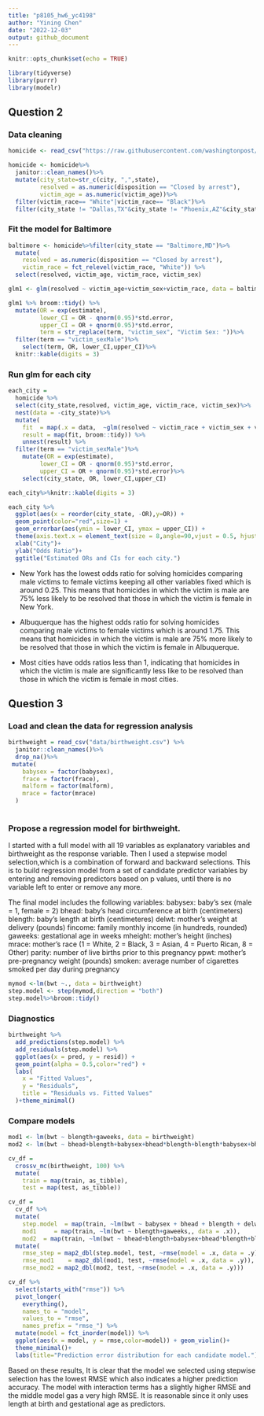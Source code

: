 ```yaml
---
title: "p8105_hw6_yc4198"
author: "Yining Chen"
date: "2022-12-03"
output: github_document
---
```


```r
knitr::opts_chunk$set(echo = TRUE)
```

```r
library(tidyverse)
library(purrr)
library(modelr)
```

## Question 2

### Data cleaning
```r
homicide <- read_csv("https://raw.githubusercontent.com/washingtonpost/data-homicides/master/homicide-data.csv")

homicide <- homicide%>%
  janitor::clean_names()%>%
  mutate(city_state=str_c(city, ",",state),
         resolved = as.numeric(disposition == "Closed by arrest"),
         victim_age = as.numeric(victim_age))%>%
  filter(victim_race== "White"|victim_race== "Black")%>%
  filter(city_state != "Dallas,TX"&city_state != "Phoenix,AZ"&city_state != "Kansas City,MO"& city_state != "Tulsa,AL")
```

### Fit the model for Baltimore
```r
baltimore <- homicide%>%filter(city_state == "Baltimore,MD")%>%
  mutate(
    resolved = as.numeric(disposition == "Closed by arrest"),
    victim_race = fct_relevel(victim_race, "White")) %>% 
  select(resolved, victim_age, victim_race, victim_sex)

glm1 <- glm(resolved ~ victim_age+victim_sex+victim_race, data = baltimore,family = binomial())

glm1 %>% broom::tidy() %>%
  mutate(OR = exp(estimate),
         lower_CI = OR - qnorm(0.95)*std.error,
         upper_CI = OR + qnorm(0.95)*std.error,
         term = str_replace(term, "victim_sex", "Victim Sex: "))%>%
  filter(term == "victim_sexMale")%>%
    select(term, OR, lower_CI,upper_CI)%>%
  knitr::kable(digits = 3)
```

### Run glm for each city
```r
each_city = 
  homicide %>%
  select(city_state,resolved, victim_age, victim_race, victim_sex)%>%
  nest(data = -city_state)%>%
  mutate(
    fit  = map(.x = data,  ~glm(resolved ~ victim_race + victim_sex + victim_age, data = .x, family = "binomial")),
    result = map(fit, broom::tidy)) %>%
    unnest(result) %>% 
  filter(term == "victim_sexMale")%>%
    mutate(OR = exp(estimate),
         lower_CI = OR - qnorm(0.95)*std.error,
         upper_CI = OR + qnorm(0.95)*std.error)%>%
    select(city_state, OR, lower_CI,upper_CI)

each_city%>%knitr::kable(digits = 3)
```

```r
each_city %>% 
  ggplot(aes(x = reorder(city_state, -OR),y=OR)) +
  geom_point(color="red",size=1) +
  geom_errorbar(aes(ymin = lower_CI, ymax = upper_CI)) +  
  theme(axis.text.x = element_text(size = 8,angle=90,vjust = 0.5, hjust = 1))+
  xlab("City")+
  ylab("Odds Ratio")+
  ggtitle("Estimated ORs and CIs for each city.")
```
- New York has the lowest odds ratio for solving homicides comparing male victims to female victims keeping all other variables fixed which is around 0.25. This means that homicides in which the victim is male are 75% less likely to be resolved that those in which the victim is female in New York.

- Albuquerque has the highest odds ratio for solving homicides comparing male victims to female victims which is around 1.75. This means that homicides in which the victim is male are 75% more likely to be resolved that those in which the victim is female in Albuquerque.

- Most cities have odds ratios less than 1, indicating that homicides in which the victim is male are significantly less like to be resolved than those in which the victim is female in most cities.

## Question 3

### Load and clean the data for regression analysis 
```r
birthweight = read_csv("data/birthweight.csv") %>%
  janitor::clean_names()%>%
  drop_na()%>%
 mutate(
    babysex = factor(babysex),
    frace = factor(frace),
    malform = factor(malform),
    mrace = factor(mrace)
  ) 
  
```

### Propose a regression model for birthweight. 

I started with a full model with all 19 variables as explanatory variables and birthweight as the response variable. Then I used a stepwise model selection,which is a combination of forward and backward selections. This is to build regression model from a set of candidate predictor variables by entering and removing predictors based on p values, until there is no variable left to enter or remove any more.
 
The final model includes the following variables:
babysex: baby’s sex (male = 1, female = 2)
bhead: baby’s head circumference at birth (centimeters)
blength: baby’s length at birth (centimeteres)
delwt: mother’s weight at delivery (pounds)
fincome: family monthly income (in hundreds, rounded)
gaweeks: gestational age in weeks
mheight: mother’s height (inches)
mrace: mother’s race (1 = White, 2 = Black, 3 = Asian, 4 = Puerto Rican, 8 = Other)
parity: number of live births prior to this pregnancy
ppwt: mother’s pre-pregnancy weight (pounds)
smoken: average number of cigarettes smoked per day during pregnancy

```r
mymod <-lm(bwt ~., data = birthweight)
step.model <- step(mymod,direction = "both") 
step.model%>%broom::tidy()
```

### Diagnostics
```r
birthweight %>% 
  add_predictions(step.model) %>% 
  add_residuals(step.model) %>% 
  ggplot(aes(x = pred, y = resid)) +
  geom_point(alpha = 0.5,color="red") +
  labs(
    x = "Fitted Values",
    y = "Residuals",
    title = "Residuals vs. Fitted Values"
  )+theme_minimal()
```

### Compare models
```r
mod1 <- lm(bwt ~ blength+gaweeks, data = birthweight)
mod2 <- lm(bwt ~ bhead+blength+babysex+bhead*blength+blength*babysex+bhead*babysex+bhead*babysex*blength, data = birthweight)
```

```r
cv_df =
  crossv_mc(birthweight, 100) %>% 
  mutate(
    train = map(train, as_tibble),
    test = map(test, as_tibble))

cv_df = 
  cv_df %>% 
  mutate(
    step.model  = map(train, ~lm(bwt ~ babysex + bhead + blength + delwt + fincome + gaweeks + mheight + mrace + parity + ppwt + smoken, data = .x)),
    mod1     = map(train, ~lm(bwt ~ blength+gaweeks,, data = .x)),
    mod2  = map(train, ~lm(bwt ~ bhead+blength+babysex+bhead*blength+blength*babysex+bhead*babysex+bhead*babysex*blength, data = as_tibble(.x)))) %>% 
  mutate(
    rmse_step = map2_dbl(step.model, test, ~rmse(model = .x, data = .y)),
    rmse_mod1    = map2_dbl(mod1, test, ~rmse(model = .x, data = .y)),
    rmse_mod2 = map2_dbl(mod2, test, ~rmse(model = .x, data = .y)))
```


```r
cv_df %>% 
  select(starts_with("rmse")) %>% 
  pivot_longer(
    everything(),
    names_to = "model", 
    values_to = "rmse",
    names_prefix = "rmse_") %>% 
  mutate(model = fct_inorder(model)) %>% 
  ggplot(aes(x = model, y = rmse,color=model)) + geom_violin()+
  theme_minimal()+
  labs(title="Prediction error distribution for each candidate model.")
```

Based on these results, It is clear that the model we selected using stepwise selection has the lowest RMSE which also indicates a higher prediction accuracy. The model with interaction terms has a slightly higher RMSE and the middle model gas a very high RMSE. It is reasonable since it only uses length at birth and gestational age as predictors.


